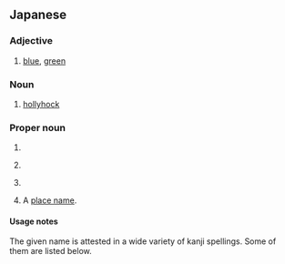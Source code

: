 ==Japanese==

===Adjective===
{{ja-adj|infl=い}}

# {{ja-def|青い|蒼い}} [[blue]], [[green]]

===Noun===
{{ja-noun}}

# {{ja-def|葵}} [[hollyhock]]

===Proper noun===
{{ja-pos|proper}}

# {{given name|female|lang=ja}}
# {{ja-def|葵|蒼|碧|青|蒼井|青位|青井|青居}} {{surname|lang=ja}}
# {{ja-def|碧い}} {{surname|lang=ja}}
# {{ja-def|青井}} A [[place name]].

====Usage notes====
The given name is attested in a wide variety of kanji spellings. Some of them are listed below.
{{der4|title=Kanji spellings of the name あおい|lang=ja|あお依|愛|葵|愛生|亜生|亜花|愛依|愛央|葵以|葵伊|葵依|葵威|葵維|葵衣|葵央|葵絵|葵生|葵唯|葵苺|粟生|亜緒伊|亜緒依|亜緒衣|亜生衣|亜麻依|亜麻衣|阿生衣|阿緒衣|愛央以|愛央依|愛音依|愛桜依|愛桜衣|愛緒依|愛緒衣|愛緒生|愛織姫|葵蒼碧|粟生生|安於生|安央依|安央維|安緒衣|安生|安生衣|杏桜衣|杏桜生|杏緒|瑛|夏葵|仰|仰日|空|空生|向葵|紺碧|彩桜|彩生|水|翠氷|晴天|青|青い|青依|青偉|青衣|青育|青空|青好|青生|扇以|扇依|扇衣|扇巳|相生|蒼|蒼以|蒼伊|蒼依|蒼惟|蒼維|蒼衣|蒼祈|蒼空|蒼彩|蒼生|蒼泉|蒼宙|蒼唯|蒼苺|暖穂生|文生伊|碧|碧以|碧依|碧偉|碧惟|碧維|碧衣|碧乙|碧音|碧海|碧彩|碧生|碧泉|碧妃|碧唯|碧苺|歩緒生|歩生|麻央衣|麻緒衣|明葵|明桜衣|明緒衣|明生|藍|藍以|藍伊|藍惟|藍衣|藍憩|藍生|藍唯|藍苺}}